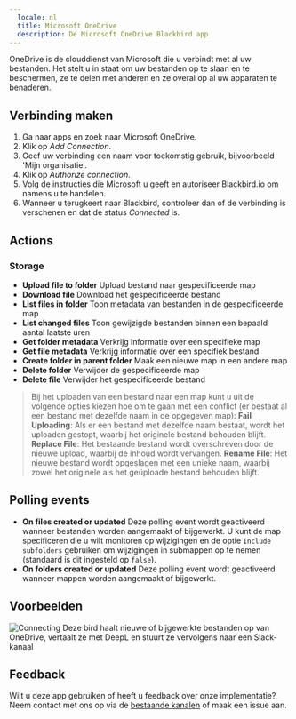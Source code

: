```yaml
---
  locale: nl
  title: Microsoft OneDrive
  description: De Microsoft OneDrive Blackbird app
---
```


<LinkCard title="View on Github" target="_blank" href="https://github.com/bb-io/MicrosoftOneDrive" icon="github" />

OneDrive is de clouddienst van Microsoft die u verbindt met al uw bestanden. Het stelt u in staat om uw bestanden op te slaan en te beschermen, ze te delen met anderen en ze overal op al uw apparaten te benaderen.

## Verbinding maken

1. Ga naar apps en zoek naar Microsoft OneDrive.
2. Klik op _Add Connection_.
3. Geef uw verbinding een naam voor toekomstig gebruik, bijvoorbeeld 'Mijn organisatie'.
4. Klik op _Authorize connection_.
5. Volg de instructies die Microsoft u geeft en autoriseer Blackbird.io om namens u te handelen.
6. Wanneer u terugkeert naar Blackbird, controleer dan of de verbinding is verschenen en dat de status _Connected_ is.

## Actions

### Storage

- **Upload file to folder** Upload bestand naar gespecificeerde map
- **Download file** Download het gespecificeerde bestand
- **List files in folder** Toon metadata van bestanden in de gespecificeerde map
- **List changed files** Toon gewijzigde bestanden binnen een bepaald aantal laatste uren
- **Get folder metadata** Verkrijg informatie over een specifieke map
- **Get file metadata** Verkrijg informatie over een specifiek bestand
- **Create folder in parent folder** Maak een nieuwe map in een andere map
- **Delete folder** Verwijder de gespecificeerde map
- **Delete file** Verwijder het gespecificeerde bestand

> Bij het uploaden van een bestand naar een map kunt u uit de volgende opties kiezen hoe om te gaan met een conflict (er bestaat al een bestand met dezelfde naam in de opgegeven map):
**Fail Uploading**: Als er een bestand met dezelfde naam bestaat, wordt het uploaden gestopt, waarbij het originele bestand behouden blijft.
**Replace File**: Het bestaande bestand wordt overschreven door de nieuwe upload, waarbij de inhoud wordt vervangen.
**Rename File**: Het nieuwe bestand wordt opgeslagen met een unieke naam, waarbij zowel het originele als het geüploade bestand behouden blijft.

## Polling events

- **On files created or updated** Deze polling event wordt geactiveerd wanneer bestanden worden aangemaakt of bijgewerkt. U kunt de map specificeren die u wilt monitoren op wijzigingen en de optie `Include subfolders` gebruiken om wijzigingen in submappen op te nemen (standaard is dit ingesteld op `false`).
- **On folders created or updated** Deze polling event wordt geactiveerd wanneer mappen worden aangemaakt of bijgewerkt.

## Voorbeelden

![Connecting](https://raw.githubusercontent.com/bb-io/MicrosoftOneDrive/main/image/README/example_bird.png)
Deze bird haalt nieuwe of bijgewerkte bestanden op van OneDrive, vertaalt ze met DeepL en stuurt ze vervolgens naar een Slack-kanaal

## Feedback

Wilt u deze app gebruiken of heeft u feedback over onze implementatie? Neem contact met ons op via de [bestaande kanalen](https://www.blackbird.io/) of maak een issue aan.